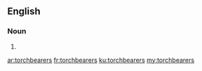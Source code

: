 ==English==

===Noun===
{{head|en|noun plural form}}

# {{plural of|torchbearer|lang=en}}

[[ar:torchbearers]]
[[fr:torchbearers]]
[[ku:torchbearers]]
[[my:torchbearers]]